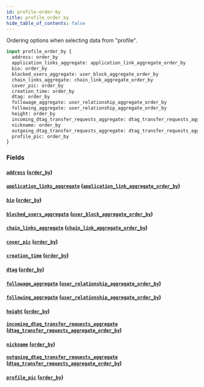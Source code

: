 ```yaml
---
id: profile-order-by
title: profile_order_by
hide_table_of_contents: false
---
```


Ordering options when selecting data from "profile".

```graphql
input profile_order_by {
  address: order_by
  application_links_aggregate: application_link_aggregate_order_by
  bio: order_by
  blocked_users_aggregate: user_block_aggregate_order_by
  chain_links_aggregate: chain_link_aggregate_order_by
  cover_pic: order_by
  creation_time: order_by
  dtag: order_by
  followage_aggregate: user_relationship_aggregate_order_by
  following_aggregate: user_relationship_aggregate_order_by
  height: order_by
  incoming_dtag_transfer_requests_aggregate: dtag_transfer_requests_aggregate_order_by
  nickname: order_by
  outgoing_dtag_transfer_requests_aggregate: dtag_transfer_requests_aggregate_order_by
  profile_pic: order_by
}
```

### Fields

#### [`address`](#) ([`order_by`](../enums/order-by))

#### [`application_links_aggregate`](#) ([`application_link_aggregate_order_by`](../inputs/application-link-aggregate-order-by))

#### [`bio`](#) ([`order_by`](../enums/order-by))

#### [`blocked_users_aggregate`](#) ([`user_block_aggregate_order_by`](../inputs/user-block-aggregate-order-by))

#### [`chain_links_aggregate`](#) ([`chain_link_aggregate_order_by`](../inputs/chain-link-aggregate-order-by))

#### [`cover_pic`](#) ([`order_by`](../enums/order-by))

#### [`creation_time`](#) ([`order_by`](../enums/order-by))

#### [`dtag`](#) ([`order_by`](../enums/order-by))

#### [`followage_aggregate`](#) ([`user_relationship_aggregate_order_by`](../inputs/user-relationship-aggregate-order-by))

#### [`following_aggregate`](#) ([`user_relationship_aggregate_order_by`](../inputs/user-relationship-aggregate-order-by))

#### [`height`](#) ([`order_by`](../enums/order-by))

#### [`incoming_dtag_transfer_requests_aggregate`](#) ([`dtag_transfer_requests_aggregate_order_by`](../inputs/dtag-transfer-requests-aggregate-order-by))

#### [`nickname`](#) ([`order_by`](../enums/order-by))

#### [`outgoing_dtag_transfer_requests_aggregate`](#) ([`dtag_transfer_requests_aggregate_order_by`](../inputs/dtag-transfer-requests-aggregate-order-by))

#### [`profile_pic`](#) ([`order_by`](../enums/order-by))
